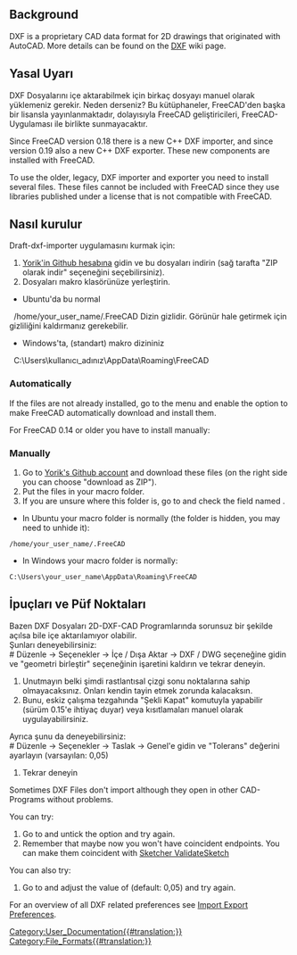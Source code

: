 <languages/>
{{TOCright}}

== Background ==

DXF is a proprietary CAD data format for 2D drawings that originated with AutoCAD. More details can be found on the [[DXF|DXF]] wiki page. 

<span id="Introduction"></span>
<div class="mw-translate-fuzzy">
== Yasal Uyarı ==
DXF Dosyalarını içe aktarabilmek için birkaç dosyayı manuel olarak yüklemeniz gerekir. Neden derseniz? Bu kütüphaneler, FreeCAD'den başka bir lisansla yayınlanmaktadır, dolayısıyla FreeCAD geliştiricileri, FreeCAD-Uygulaması ile birlikte sunmayacaktır.
</div>

Since FreeCAD version 0.18 there is a new C++ DXF importer, and since version 0.19 also a new C++ DXF exporter. These new components are installed with FreeCAD.

To use the older, legacy, DXF importer and exporter you need to install several files. These files cannot be included with FreeCAD since they use libraries published under a license that is not compatible with FreeCAD.

<span id="How_to_install_the_legacy_DXF_importer_and_exporter"></span>
<div class="mw-translate-fuzzy">
== Nasıl kurulur ==
Draft-dxf-importer uygulamasını kurmak için:
# [Https://github.com/yorikvanhavre/Draft-dxf-importer Yorik'in Github hesabına] gidin ve bu dosyaları indirin (sağ tarafta "ZIP olarak indir" seçeneğini seçebilirsiniz).
# Dosyaları makro klasörünüze yerleştirin.
* Ubuntu'da bu normal
  /home/your_user_name/.FreeCAD
Dizin gizlidir. Görünür hale getirmek için gizliliğini kaldırmanız gerekebilir.
* Windows'ta, (standart) makro dizininiz
  C:\Users\kullanıcı_adınız\AppData\Roaming\FreeCAD
</div>

=== Automatically ===

If the files are not already installed, go to the menu {{MenuCommand|Edit → Preferences → Import-Export → DXF}} and enable the option {{MenuCommand|Allow FreeCAD to automatically download and update the DXF libraries}} to make FreeCAD automatically download and install them.

For FreeCAD 0.14 or older you have to install manually:

=== Manually ===

# Go to [https://github.com/yorikvanhavre/Draft-dxf-importer Yorik's Github account] and download these files (on the right side you can choose "download as ZIP").
# Put the files in your macro folder.
# If you are unsure where this folder is, go to {{MenuCommand|Edit → Preferences → Python → Macro}} and check the field named {{MenuCommand|Macro Path}}.
* In Ubuntu your macro folder is normally (the folder is hidden, you may need to unhide it):
 /home/your_user_name/.FreeCAD 
* In Windows your macro folder is normally: 
 C:\Users\your_user_name\AppData\Roaming\FreeCAD

<span id="Tips_and_Tricks"></span>
<div class="mw-translate-fuzzy">
== İpuçları ve Püf Noktaları ==
Bazen DXF Dosyaları 2D-DXF-CAD Programlarında sorunsuz bir şekilde açılsa bile içe aktarılamıyor olabilir. <br />
Şunları deneyebilirsiniz: <br />
# Düzenle → Seçenekler → İçe / Dışa Aktar → DXF / DWG seçeneğine gidin ve "geometri birleştir" seçeneğinin işaretini kaldırın ve tekrar deneyin.
# Unutmayın belki şimdi rastlantısal çizgi sonu noktalarına sahip olmayacaksınız. Onları kendin tayin etmek zorunda kalacaksın.
# Bunu, eskiz çalışma tezgahında "Şekli Kapat" komutuyla yapabilir (sürüm 0.15'e ihtiyaç duyar) veya kısıtlamaları manuel olarak uygulayabilirsiniz.
Ayrıca şunu da deneyebilirsiniz: <br />
# Düzenle → Seçenekler → Taslak → Genel'e gidin ve "Tolerans" değerini ayarlayın (varsayılan: 0,05)
# Tekrar deneyin
</div>

Sometimes DXF Files don't import although they open in other CAD-Programs without problems.

You can try:
# Go to {{MenuCommand|Edit → Preferences → Import-Export → DXF}} and untick the option {{MenuCommand|Join geometry}} and try again.
# Remember that maybe now you won't have coincident endpoints. You can make them coincident with [[Sketcher_ValidateSketch|Sketcher ValidateSketch]]

You can also try:
# Go to {{MenuCommand|Edit → Preferences → Draft → General settings}} and adjust the value of {{MenuCommand|Tolerance}} (default: 0,05) and try again.

For an overview of all DXF related preferences see [[Import_Export_Preferences#DXF|Import Export Preferences]].


[[Category:User_Documentation{{#translation:}}]]
[[Category:File_Formats{{#translation:}}]]